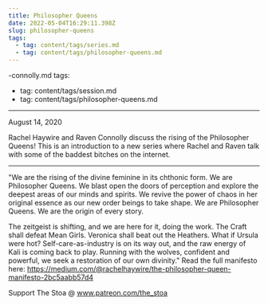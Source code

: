 ```yaml
---
title: Philosopher Queens
date: 2022-05-04T16:29:11.398Z
slug: philosopher-queens
tags:
  - tag: content/tags/series.md
  - tag: content/tags/philosopher-queens.md
---
```



-connolly.md
tags:
  - tag: content/tags/session.md
  - tag: content/tags/philosopher-queens.md
---

August 14, 2020

Rachel Haywire and Raven Connolly discuss the rising of the Philosopher Queens! This is an introduction to a new series where Rachel and Raven talk with some of the baddest bitches on the internet. 

***

"We are the rising of the divine feminine in its chthonic form. We are Philosopher Queens. We blast open the doors of perception and explore the deepest areas of our minds and spirits. We revive the power of chaos in her original essence as our new order beings to take shape. We are Philosopher Queens. We are the origin of every story.

The zeitgeist is shifting, and we are here for it, doing the work. The Craft shall defeat Mean Girls. Veronica shall beat out the Heathers. What if Ursula were hot? Self-care-as-industry is on its way out, and the raw energy of Kali is coming back to play. Running with the wolves, confident and powerful, we seek a restoration of our own divinity."
Read the full manifesto here: https://medium.com/@rachelhaywire/the-philosopher-queen-manifesto-2bc5aabb57d4

Support The Stoa @ www.patreon.com/the_stoa
